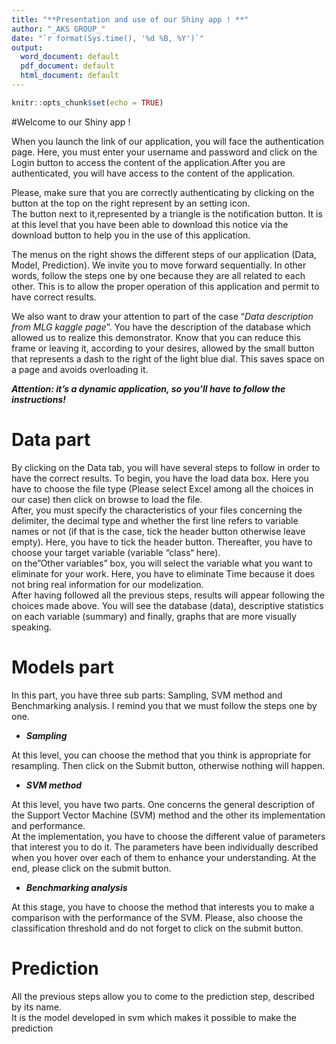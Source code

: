 ---
title: "**Presentation and use of our Shiny app ! **"
author: "_AKS GROUP_"
date: "`r format(Sys.time(), '%d %B, %Y')`"
output:
  word_document: default
  pdf_document: default
  html_document: default
---

```{r setup, include=FALSE}
knitr::opts_chunk$set(echo = TRUE)
```

#Welcome to our Shiny app ! 

When you launch the link of our application, you will face the authentication page. Here, you must enter your username and password and click on the Login button to access the content of the application.After you are authenticated, you will have access to the content of the application.

Please, make sure that you are correctly authenticating by clicking on the button at the top on the right represent by an setting icon.  
The button next to it,represented by a triangle is the notification button. It is at this level that you have been able to download this notice via the download button to help you in the use of this application.

The menus on the right shows the different steps of our application (Data, Model, Prediction). We invite you to move forward sequentially. In other words, follow the steps one by one because they are all related to each other. This is to allow the proper operation of this application and permit to have correct results.

We also want to draw your attention to part of the case "*Data description from MLG kaggle page*". You have the description of the database which allowed us to realize this demonstrator. Know that you can reduce this frame or leaving it, according to your desires, allowed by the small button that represents a dash to the right of the light blue dial. This saves space on a page and avoids overloading it. 

*__Attention: it's a dynamic application, so you'll have to follow the instructions!__*

# Data part

By clicking on the Data tab, you will have several steps to follow in order to have the correct results.
To begin, you have the load data box. Here you have to choose the file type (Please select Excel among all the choices in our case) then click on browse to load the file.     
After, you must specify the characteristics of your files concerning the delimiter, the decimal type and whether the first line refers to variable names or not (if that is the case, tick the header button otherwise leave empty). Here, you have to tick the header button.
Thereafter, you have to choose your target variable (variable “class“ here).  
on the "Other variables" box, you will select the variable what you want to eliminate for your work. Here, you have to eliminate Time because it does not bring real information for our modelization.    
After having followed all the previous steps, results will appear following the choices made above. You will see the database (data), descriptive statistics on each variable (summary) and finally, graphs that are more visually speaking.

# Models part
In this part, you have three sub parts: Sampling, SVM method and Benchmarking analysis. I remind you that we must follow the steps one by one.

- *__Sampling__*

At this level, you can choose the method that you think is appropriate for resampling. Then click on the Submit button, otherwise nothing will happen.  

* *__SVM method__*

At this level, you have two parts. One concerns the general description of the Support Vector Machine (SVM) method and the other its implementation and performance.  
At the implementation, you have to choose the different value of parameters that interest you to do it. The parameters have been individually described when you hover over each of them to enhance your understanding. At the end, please click on the submit button.

+ *__Benchmarking analysis__*

At this stage, you have to choose the method that interests you to make a comparison with the performance of the SVM. Please, also choose the classification threshold and do not forget to click on the submit button.



# Prediction
All the previous steps allow you to come to the prediction step, described by its name.  
It is the model developed in svm which makes it possible to make the prediction